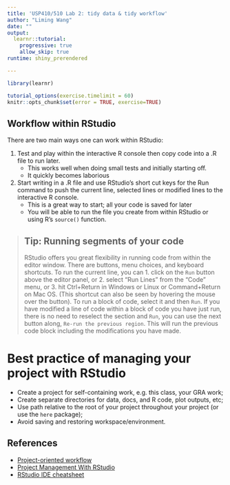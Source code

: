 ```yaml
---
title: 'USP410/510 Lab 2: tidy data & tidy workflow'
author: "Liming Wang"
date: ""
output: 
  learnr::tutorial:
    progressive: true
    allow_skip: true
runtime: shiny_prerendered

---
```



```r
library(learnr)

tutorial_options(exercise.timelimit = 60)
knitr::opts_chunk$set(error = TRUE, exercise=TRUE)
```

## Workflow within RStudio

There are two main ways one can work within RStudio:

1. Test and play within the interactive R console then copy code into a .R file to run later.
   *  This works well when doing small tests and initially starting off.
   *  It quickly becomes laborious
2. Start writing in a .R file and use RStudio's short cut keys for the Run command to push the current line, selected lines or modified lines to the interactive R console.
   * This is a great way to start; all your code is saved for later
   * You will be able to run the file you create from within RStudio or using R's `source()`  function.


> ## Tip: Running segments of your code
>
> RStudio offers you great flexibility in running code from within the editor
> window. There are buttons, menu choices, and keyboard shortcuts. To run the
> current line, you can
> 1. click on the `Run` button above the editor panel, or
> 2. select "Run Lines" from the "Code" menu, or
> 3. hit Ctrl+Return in Windows or Linux or Command+Return on Mac OS.
> (This shortcut can also be seen by hovering
> the mouse over the button). To run a block of code, select it and then `Run`.
> If you have modified a line of code within a block of code you have just run,
> there is no need to reselect the section and `Run`, you can use the next button
> along, `Re-run the previous region`. This will run the previous code block
> including the modifications you have made.

# Best practice of managing your project with RStudio

- Create a project for self-containing work, e.g. this class, your GRA work;
- Create separate directories for data, docs, and R code, plot outputs, etc;
- Use path relative to the root of your project throughout your project (or use the `here` package);
- Avoid saving and restoring workspace/environment.

## References
- [Project-oriented workflow](https://www.tidyverse.org/blog/2017/12/workflow-vs-script/)
- [Project Management With RStudio](http://swcarpentry.github.io/r-novice-gapminder/02-project-intro/)
- [RStudio IDE cheatsheet](https://raw.githubusercontent.com/rstudio/cheatsheets/main/rstudio-ide.pdf)

